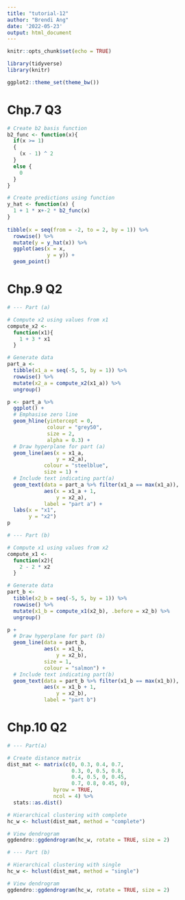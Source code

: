 ```yaml
---
title: "tutorial-12"
author: "Brendi Ang"
date: '2022-05-23'
output: html_document
---
```


```r
knitr::opts_chunk$set(echo = TRUE)

library(tidyverse)
library(knitr)

ggplot2::theme_set(theme_bw())
```

# Chp.7 Q3

```r
# Create b2 basis function
b2_func <- function(x){
  if(x >= 1)
  {
    (x - 1) ^ 2
  }
  else {
    0
  }
}

# Create predictions using function
y_hat <- function(x) {
  1 + 1 * x+-2 * b2_func(x)
}
  
tibble(x = seq(from = -2, to = 2, by = 1)) %>% 
  rowwise() %>%
  mutate(y = y_hat(x)) %>%
  ggplot(aes(x = x, 
             y = y)) +
  geom_point()
```

# Chp.9 Q2

```r
# --- Part (a)

# Compute x2 using values from x1
compute_x2 <- 
  function(x1){
    1 + 3 * x1
  }

# Generate data 
part_a <- 
  tibble(x1_a = seq(-5, 5, by = 1)) %>% 
  rowwise() %>% 
  mutate(x2_a = compute_x2(x1_a)) %>% 
  ungroup()  

p <- part_a %>% 
  ggplot() +
  # Emphasise zero line
  geom_hline(yintercept = 0,
             colour = "grey50",
             size = 2,
             alpha = 0.3) +
  # Draw hyperplane for part (a)
  geom_line(aes(x = x1_a,
                y = x2_a),
            colour = "steelblue",
            size = 1) +
  # Include text indicating part(a)
  geom_text(data = part_a %>% filter(x1_a == max(x1_a)),
            aes(x = x1_a + 1,
                y = x2_a),
            label = "part a") +
  labs(x = "x1",
       y = "x2")
p
```

```r
# --- Part (b)

# Compute x1 using values from x2
compute_x1 <-
  function(x2){
    2 - 2 * x2
  }

# Generate data 
part_b <-
  tibble(x2_b = seq(-5, 5, by = 1)) %>% 
  rowwise() %>% 
  mutate(x1_b = compute_x1(x2_b), .before = x2_b) %>% 
  ungroup()

p +
  # Draw hyperplane for part (b)
  geom_line(data = part_b,
            aes(x = x1_b,
                y = x2_b),
            size = 1,
            colour = "salmon") +
  # Include text indicating part(b)
  geom_text(data = part_b %>% filter(x1_b == max(x1_b)),
            aes(x = x1_b + 1,
                y = x2_b),
            label = "part b")
```

# Chp.10 Q2

```r
# --- Part(a)

# Create distance matrix
dist_mat <- matrix(c(0, 0.3, 0.4, 0.7,
                     0.3, 0, 0.5, 0.8,
                     0.4, 0.5, 0, 0.45,
                     0.7, 0.8, 0.45, 0),
               byrow = TRUE,
               ncol = 4) %>% 
  stats::as.dist()

# Hierarchical clustering with complete
hc_w <- hclust(dist_mat, method = "complete")

# View dendrogram 
ggdendro::ggdendrogram(hc_w, rotate = TRUE, size = 2)
```

```r
# --- Part (b)

# Hierarchical clustering with single
hc_w <- hclust(dist_mat, method = "single")

# View dendrogram 
ggdendro::ggdendrogram(hc_w, rotate = TRUE, size = 2)
```








